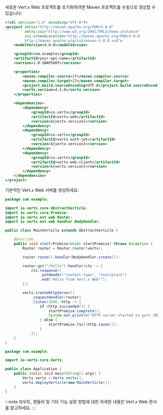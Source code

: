 새로운 Vert.x Web 프로젝트를 초기화하려면 Maven 프로젝트를 수동으로 생성할 수 있습니다:

```xml title="pom.xml"
<?xml version="1.0" encoding="UTF-8"?>
<project xmlns="http://maven.apache.org/POM/4.0.0"
         xmlns:xsi="http://www.w3.org/2001/XMLSchema-instance"
         xsi:schemaLocation="http://maven.apache.org/POM/4.0.0
         http://maven.apache.org/xsd/maven-4.0.0.xsd">
    <modelVersion>4.0.0</modelVersion>

    <groupId>com.example</groupId>
    <artifactId>your-api-name</artifactId>
    <version>1.0-SNAPSHOT</version>

    <properties>
        <maven.compiler.source>17</maven.compiler.source>
        <maven.compiler.target>17</maven.compiler.target>
        <project.build.sourceEncoding>UTF-8</project.build.sourceEncoding>
        <vertx.version>4.5.0</vertx.version>
    </properties>

    <dependencies>
        <dependency>
            <groupId>io.vertx</groupId>
            <artifactId>vertx-web</artifactId>
            <version>${vertx.version}</version>
        </dependency>
        <dependency>
            <groupId>io.vertx</groupId>
            <artifactId>vertx-auth-jwt</artifactId>
            <version>${vertx.version}</version>
        </dependency>
        <dependency>
            <groupId>io.vertx</groupId>
            <artifactId>vertx-web-client</artifactId>
            <version>${vertx.version}</version>
        </dependency>
    </dependencies>
</project>
```

기본적인 Vert.x Web 서버를 생성하세요:

```java title="src/main/java/com/example/MainVerticle.java"
package com.example;

import io.vertx.core.AbstractVerticle;
import io.vertx.core.Promise;
import io.vertx.ext.web.Router;
import io.vertx.ext.web.handler.BodyHandler;

public class MainVerticle extends AbstractVerticle {

    @Override
    public void start(Promise<Void> startPromise) throws Exception {
        Router router = Router.router(vertx);

        router.route().handler(BodyHandler.create());

        router.get("/hello").handler(ctx -> {
            ctx.response()
                .putHeader("content-type", "text/plain")
                .end("Hello from Vert.x Web!");
        });

        vertx.createHttpServer()
            .requestHandler(router)
            .listen(3000, http -> {
                if (http.succeeded()) {
                    startPromise.complete();
                    System.out.println("HTTP server started on port 3000");
                } else {
                    startPromise.fail(http.cause());
                }
            });
    }
}
```

```java title="src/main/java/com/example/Application.java"
package com.example;

import io.vertx.core.Vertx;

public class Application {
    public static void main(String[] args) {
        Vertx vertx = Vertx.vertx();
        vertx.deployVerticle(new MainVerticle());
    }
}
```

:::note
라우트, 핸들러 및 기타 기능 설정 방법에 대한 자세한 내용은 Vert.x Web 문서를 참고하세요.
:::
